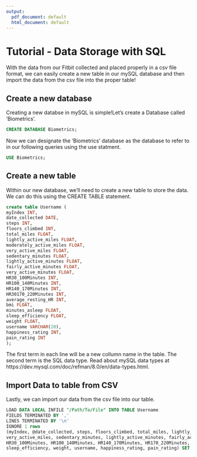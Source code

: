 ```yaml
---
output:
  pdf_document: default
  html_document: default
---
```

# Tutorial - Data Storage with SQL

With the data from our Fitbit collected and placed properly in a csv file format, we can easily create a new table in our mySQL database and then import the data from the csv file into the proper table!

## Create a new database

Creating a new databse in mySQL is simple!Let's create a Database called 'Biometrics'. 

```sql
CREATE DATABASE Biometrics;
```

Now we can designate the 'Biometrics' database as the database to refer to in our following queries using the use statment. 

```sql
USE Biometrics;
```

## Create a new table 

Within our new database, we'll need to create a new table to store the data. We can do this using the CREATE TABLE statement. 

```sql
create table Username (
myIndex INT,
date_collected DATE,
steps INT,
floors_climbed INT,
total_miles FLOAT,
lightly_active_miles FLOAT,
moderately_active_miles FLOAT,
very_active_miles FLOAT,
sedentary_minutes FLOAT,
lightly_active_minutes FLOAT,
fairly_active_minutes FLOAT,
very_active_minutes FLOAT,
HR30_100Minutes INT,
HR100_140Minutes INT,
HR140_170Minutes INT,
HR30170_220Minutes INT,
average_resting_HR INT,
bmi FLOAT,
minutes_asleep FLOAT,
sleep_efficiency FLOAT,
weight FLOAT,
username VARCHAR(20),
happiness_rating INT,
pain_rating INT
);
```

The first term in each line will be a new collumn name in the table. The second term is the SQL data type. Read about mySQL data types at https://dev.mysql.com/doc/refman/8.0/en/data-types.html.

## Import Data to table from CSV 

Lastly, we can import our data from the csv file into our table.

```sql
LOAD DATA LOCAL INFILE "/Path/To/File" INTO TABLE Username
FIELDS TERMINATED BY ',' 
LINES TERMINATED BY '\n'
IGNORE 1 rows
(myIndex, @date_collected, steps, floors_climbed, total_miles, lightly_active_miles, moderately_active_miles, 
very_active_miles, sedentary_minutes, lightly_active_minutes, fairly_active_minutes, very_active_minutes, 
HR30_100Minutes, HR100_140Minutes, HR140_170Minutes, HR170_220Minutes, average_resting_HR, bmi, minutes_asleep,
sleep_efficiency, weight, username, happiness_rating, pain_rating) SET date_collected =  STR_TO_DATE(@date_collected, '%Y-%m-%d');
```

